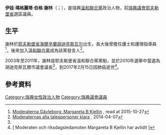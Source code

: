 {{多個問題|
{{Expand|time=2017-02-16T13:39:04+00:00}}
{{请求翻译|time=2017-02-16T13:39:04+00:00}}
}}
{{Infobox Officeholder
|name	          = 瑪格麗塔·謝林
|image            = 
|native_name      = Margareta Kjellin
|native_name_lang = sv
|caption        = 
|office         = [[瑞典議會|瑞典議會]]議員
|district       = 
|term_start     = 2006年
|term_end       = 2017年2月15日
|constituency   = [[耶夫勒堡省|耶夫勒堡省]]
|birth_date     = {{birth date|1948|9|3}}
|birth_place    = [[瑞典|瑞典]][[耶夫勒堡省|耶夫勒堡省]][[海爾辛蘭|海爾辛蘭]][[胡迪克斯瓦尔|胡迪克斯瓦尔]]
|death_date     = {{death date and age|2017|2|15|1948|9|3}}
|death_place    = 
|party          = [[溫和聯合黨|溫和聯合黨]]
|spouse         = 
|children       = 
|alma_mater     = 
|occupation     = 護士、護理指導員
|signature      = 
|website        = 
}}

'''伊娃·瑪格麗塔·伯格·謝林'''（{{lang-sv|Eva Margareta Berg Kjellin}}；{{bd|1948年|9月3日<ref name="Ratsit.se: Margareta Berg Kjellin">{{Cite web|title=Ratsit.se: Margareta Berg Kjellin |url=http://www.ratsit.se/19480903-Eva_Margareta_Berg_Kjellin_Hudiksvall/so_DLEkYBPdprYGbhn7lQqjA8WpR5IQ7XFV0NJx3Slc |publisher=Ratsit.se |access-date=2015-12-13 |deadurl=yes |archiveurl=https://web.archive.org/web/20151222133116/http://www.ratsit.se/19480903-Eva_Margareta_Berg_Kjellin_Hudiksvall/so_DLEkYBPdprYGbhn7lQqjA8WpR5IQ7XFV0NJx3Slc |archivedate=2015-12-22 }}</ref>|2017年|2月15日|catIdx=Kjellin}}），是瑞典[[溫和聯合黨|溫和聯合黨]]政治人物，前[[瑞典議會|瑞典議會]][[耶夫勒堡省|耶夫勒堡省]]選區議員。

==生平==
謝林於[[耶夫勒堡省|耶夫勒堡省]][[海爾辛蘭|海爾辛蘭]][[胡迪克斯瓦尔|胡迪克斯瓦尔]]出生，長大後曾擔任護士和護理指導員<ref name="M MBK">[http://www.moderat.se/node/49/foretradare/247 Moderaterna Gävleborg: Margareta B Kjellin] {{webarchive|url=https://web.archive.org/web/20151222100342/http://www.moderat.se/node/49/foretradare/247 |date=2015-12-22 }}, read at 2015-10-27</ref>，後來加入[[溫和聯合黨|溫和聯合黨]]成為該黨發言人<ref>[http://bloggar.aftonbladet.se/politikerkollen/2014/04/moderaternas-alla-talespersoner-klara/ Moderaternas alla talespersoner klara] {{Wayback|url=http://bloggar.aftonbladet.se/politikerkollen/2014/04/moderaternas-alla-talespersoner-klara/ |date=20190817031906 }}, {{le|晚報 (瑞典)|Aftonbladet|Aftonbladet}} 2014-04-07</ref>。

2003年至2011年，謝林是耶夫勒堡省溫和聯合黨黨魁，並於2010年選舉中當選為胡迪克斯瓦爾市議會議長<ref name="M MBK"/>，到2017年2月15日因肺癌逝世<ref>[{{Cite web |url=http://www.gd.se/gavleborg/gavle/moderaten-och-riksdagsledamoten-margareta-b-kjellin-har-avlidit |title=Moderaten och riksdagsledamoten Margareta B Kjellin har avlidit {{sv icon}} |access-date=2017-02-16 |archive-date=2017-02-16 |archive-url=https://web.archive.org/web/20170216130015/http://www.gd.se/gavleborg/gavle/moderaten-och-riksdagsledamoten-margareta-b-kjellin-har-avlidit |dead-url=yes }} Moderaten och riksdagsledamoten Margareta B Kjellin har avlidit {{sv icon}}]</ref>。

==參考資料==
{{reflist}}

{{authority control}}
{{DEFAULTSORT:Kjellin, Margareta}}
[[Category:瑞典女性政治人物|Category:瑞典女性政治人物]]
[[Category:瑞典議會議員|Category:瑞典議會議員]]